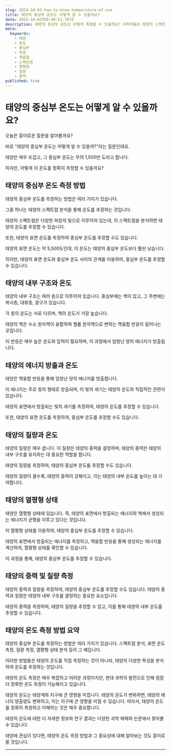 ```yaml
---
slug: 2024-10-03-how-to-know-temperature-of-sun
title: 태양의 중심부 온도는 어떻게 알 수 있을까요?
date: 2024-10-03T09:49:51.767Z
description: 태양의 중심부 온도는 어떻게 측정할 수 있을까요? 과학자들은 태양의 스펙트럼, 표면 온도, 질량, 에너지 방출 등을 분석하여 태양 중심부의 엄청난 온도를 추정해 냅니다.
meta:
  keywords:
    - 태양
    - 온도
    - 중심부
    - 측정
    - 핵융합
    - 스펙트럼
    - 열평형
    - 질량
    - 중력
published: true
---
```


# 태양의 중심부 온도는 어떻게 알 수 있을까요?

오늘은 흥미로운 질문을 알아볼까요?

바로 "태양의 중심부 온도는 어떻게 알 수 있을까?"라는 질문인데요.

태양은 매우 뜨겁고, 그 중심부 온도는 무려 1,500만 도라고 합니다.

하지만, 어떻게 이 온도를 정확히 측정할 수 있을까요?

## 태양의 중심부 온도 측정 방법

태양의 중심부 온도를 측정하는 방법은 여러 가지가 있습니다.

그중 하나는 태양의 스펙트럼 분석을 통해 온도를 추정하는 것입니다.

태양의 스펙트럼은 다양한 파장의 빛으로 이루어져 있는데, 이 스펙트럼을 분석하면 태양의 온도를 추정할 수 있습니다.

또한, 태양의 표면 온도를 측정하여 중심부 온도를 추정할 수도 있습니다.

태양의 표면 온도는 약 5,500도인데, 이 온도는 태양의 중심부 온도보다 훨씬 낮습니다.

하지만, 태양의 표면 온도와 중심부 온도 사이의 관계를 이용하여, 중심부 온도를 추정할 수 있습니다.

## 태양의 내부 구조와 온도

태양의 내부 구조는 여러 층으로 이루어져 있습니다. 중심부에는 핵이 있고, 그 주변에는 복사층, 대류층, 광구가 있습니다.

각 층의 온도는 서로 다르며, 핵의 온도가 가장 높습니다.

태양의 핵은 수소 원자핵이 융합하여 헬륨 원자핵으로 변하는 핵융합 반응이 일어나는 곳입니다.

이 반응은 매우 높은 온도와 압력이 필요하며, 이 과정에서 엄청난 양의 에너지가 방출됩니다.

## 태양의 에너지 방출과 온도

태양은 핵융합 반응을 통해 엄청난 양의 에너지를 방출합니다.

이 에너지는 주로 빛의 형태로 방출되며, 이 빛의 세기는 태양의 온도와 직접적인 관련이 있습니다.

태양의 표면에서 방출되는 빛의 세기를 측정하여, 태양의 온도를 추정할 수 있습니다.

또한, 태양의 표면 온도를 측정하여, 중심부 온도를 추정할 수도 있습니다.

## 태양의 질량과 온도

태양의 질량은 매우 큽니다. 이 질량은 태양의 중력을 결정하며, 태양의 중력은 태양의 내부 구조를 유지하는 데 중요한 역할을 합니다.

태양의 질량을 측정하여, 태양의 중심부 온도를 추정할 수도 있습니다.

태양의 질량이 클수록, 태양의 중력이 강해지고, 이는 태양의 내부 온도를 높이는 데 기여합니다.

## 태양의 열평형 상태

태양은 열평형 상태에 있습니다. 즉, 태양의 표면에서 방출되는 에너지와 핵에서 생성되는 에너지가 균형을 이루고 있다는 것입니다.

이 열평형 상태를 이용하여, 태양의 중심부 온도를 추정할 수 있습니다.

태양의 표면에서 방출되는 에너지를 측정하고, 핵융합 반응을 통해 생성되는 에너지를 계산하여, 열평형 상태를 확인할 수 있습니다.

이 과정을 통해, 태양의 중심부 온도를 추정할 수 있습니다.

## 태양의 중력 및 질량 측정

태양의 중력과 질량을 측정하여, 태양의 중심부 온도를 추정할 수도 있습니다. 태양의 중력과 질량은 태양의 내부 구조를 결정하는 중요한 요소입니다.

태양의 중력을 측정하여, 태양의 질량을 추정할 수 있고, 이를 통해 태양의 내부 온도를 추정할 수 있습니다.

## 태양의 온도 측정 방법 요약

태양의 중심부 온도를 측정하는 방법은 여러 가지가 있습니다. 스펙트럼 분석, 표면 온도 측정, 질량 측정, 열평형 상태 분석 등이 그 예입니다.

이러한 방법들은 태양의 온도를 직접 측정하는 것이 아니라, 태양의 다양한 특성을 분석하여 온도를 추정하는 것입니다.

태양의 온도 측정은 매우 복잡하고 어려운 과정이지만, 현대 과학의 발전으로 인해 점점 더 정확한 온도 측정이 가능해지고 있습니다.

태양의 온도는 태양계와 지구에 큰 영향을 미칩니다. 태양의 온도가 변화하면, 태양의 에너지 방출량도 변화하고, 이는 지구에 큰 영향을 미칠 수 있습니다. 따라서, 태양의 온도를 정확히 측정하고 이해하는 것은 매우 중요합니다.

태양의 온도에 대한 더 자세한 정보와 연구 결과는 다양한 과학 매체와 논문에서 찾아볼 수 있습니다.

태양에 관심이 있다면, 태양의 온도 측정 방법과 그 중요성에 대해 알아보는 것도 흥미로울 것입니다.

---

